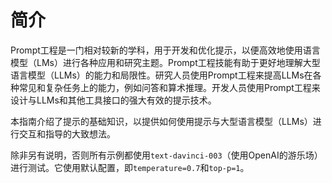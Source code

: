 # 简介

Prompt工程是一门相对较新的学科，用于开发和优化提示，以便高效地使用语言模型（LMs）进行各种应用和研究主题。Prompt工程技能有助于更好地理解大型语言模型（LLMs）的能力和局限性。研究人员使用Prompt工程来提高LLMs在各种常见和复杂任务上的能力，例如问答和算术推理。开发人员使用Prompt工程来设计与LLMs和其他工具接口的强大有效的提示技术。

本指南介绍了提示的基础知识，以提供如何使用提示与大型语言模型（LLMs）进行交互和指导的大致想法。

除非另有说明，否则所有示例都使用`text-davinci-003`（使用OpenAI的游乐场）进行测试。它使用默认配置，即`temperature=0.7`和`top-p=1`。